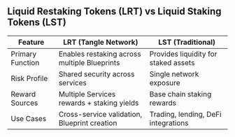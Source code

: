 ## Liquid Restaking Tokens (LRT) vs Liquid Staking Tokens (LST)

| Feature          | LRT (Tangle Network)                         | LST (Traditional)                    |
| ---------------- | -------------------------------------------- | ------------------------------------ |
| Primary Function | Enables restaking across multiple Blueprints | Provides liquidity for staked assets |
| Risk Profile     | Shared security across services              | Single network exposure              |
| Reward Sources   | Multiple Services rewards + staking yields   | Base chain staking rewards           |
| Use Cases        | Cross-service validation, Blueprint creation | Trading, lending, DeFi integrations  |
